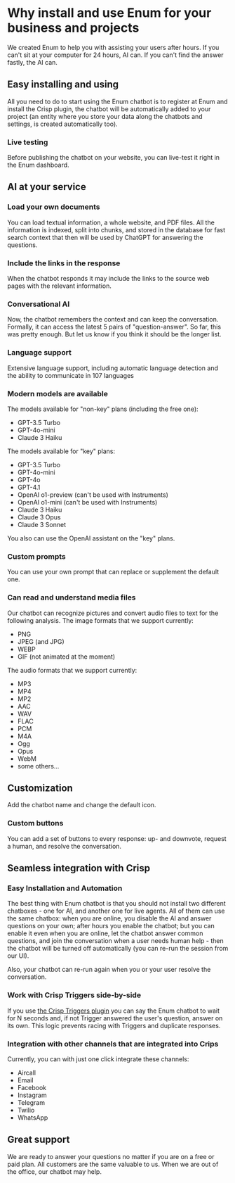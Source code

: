 
# Why install and use Enum for your business and projects
We created Enum to help you with assisting your users after hours. If you can't sit at your computer for 24 hours, AI can. If you can't find the answer fastly, the AI can.

## Easy installing and using
All you need to do to start using the Enum chatbot is to register at Enum and install the Crisp plugin, the chatbot will be automatically added to your project (an entity where you store your data along the chatbots and settings, is created automatically too).

### Live testing
Before publishing the chatbot on your website, you can live-test it right in the Enum dashboard.

## AI at your service

### Load your own documents
You can load textual information, a whole website, and PDF files. All the information is indexed, split into chunks, and stored in the database for fast search context that then will be used by ChatGPT for answering the questions.

### Include the links in the response
When the chatbot responds it may include the links to the source web pages with the relevant information.

### Conversational AI
Now, the chatbot remembers the context and can keep the conversation. Formally, it can access the latest 5 pairs of "question-answer". So far, this was pretty enough. But let us know if you think it should be the longer list.

### Language support
Extensive language support, including automatic language detection and the ability to communicate in 107 languages

### Modern models are available
The models available for "non-key" plans (including the free one):
- GPT-3.5 Turbo
- GPT-4o-mini
- Claude 3 Haiku

The models available for "key" plans:

- GPT-3.5 Turbo
- GPT-4o-mini
- GPT-4o
- GPT-4.1
- OpenAI o1-preview (can't be used with Instruments)
- OpenAI o1-mini (can't be used with Instruments)
- Claude 3 Haiku
- Claude 3 Opus
- Claude 3 Sonnet

You also can use the OpenAI assistant on the "key" plans.

### Custom prompts
You can use your own prompt that can replace or supplement the default one. 

### Can read and understand media files
Our chatbot can recognize pictures and convert audio files to text for the following analysis. 
The image formats that we support currently:

- PNG
- JPEG (and JPG)
- WEBP
- GIF (not animated at the moment)

The audio formats that we support currently:
- MP3
- MP4
- MP2
- AAC
- WAV
- FLAC
- PCM
- M4A
- Ogg
- Opus
- WebM
- some others...

## Customization
Add the chatbot name and change the default icon.

### Custom buttons
You can add a set of buttons to every response: up- and downvote, request a human, and resolve the conversation.

## Seamless integration with Crisp

### Easy Installation and Automation
The best thing with Enum chatbot is that you should not install two different chatboxes - one for AI, and another one for live agents. All of them can use the same chatbox: when you are online, you disable the AI and answer questions on your own; after hours you enable the chatbot; but you can enable it even when you are online, let the chatbot answer common questions, and join the conversation when a user needs human help - then the chatbot will be turned off automatically (you can re-run the session from our UI).

Also, your chatbot can re-run again when you or your user resolve the conversation.

### Work with Crisp Triggers side-by-side
If you use [the Crisp Triggers plugin](https://help.crisp.chat/en/article/how-to-use-triggers-pq0znd/) you can say the Enum chatbot to wait for N seconds and, if not Trigger answered the user's question, answer on its own. This logic prevents racing with Triggers and duplicate responses.

### Integration with other channels that are integrated into Crips
Currently, you can with just one click integrate these channels:

- Aircall
- Email
- Facebook
- Instagram
- Telegram
- Twilio
- WhatsApp


## Great support
We are ready to answer your questions no matter if you are on a free or paid plan. All customers are the same valuable to us. When we are out of the office, our chatbot may help.
